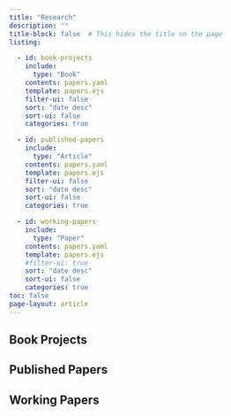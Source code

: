 ```yaml
---
title: "Research"
description: "" 
title-block: false  # This hides the title on the page
listing:

  - id: book-projects
    include: 
      type: "Book"
    contents: papers.yaml
    template: papers.ejs
    filter-ui: false
    sort: "date desc"
    sort-ui: false
    categories: true

  - id: published-papers
    include: 
      type: "Article"
    contents: papers.yaml
    template: papers.ejs
    filter-ui: false
    sort: "date desc"
    sort-ui: false
    categories: true  

  - id: working-papers
    include: 
      type: "Paper"
    contents: papers.yaml
    template: papers.ejs
    #filter-ui: true
    sort: "date desc" 
    sort-ui: false
    categories: true
toc: false    
page-layout: article
---
```


## Book Projects

::: {#book-projects}
:::

## Published Papers

::: {#published-papers}
:::

## Working Papers

::: {#working-papers}
:::
